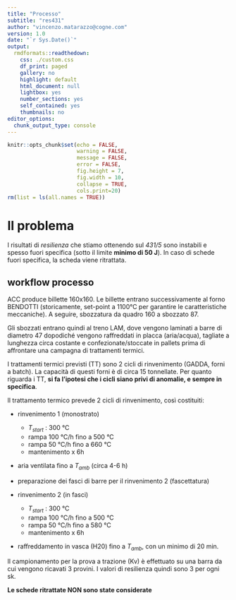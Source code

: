 ```yaml
---
title: "Processo"
subtitle: "res431"
author: "vincenzo.matarazzo@cogne.com"
version: 1.0 
date: "`r Sys.Date()`"
output:
  rmdformats::readthedown:
    css: ./custom.css
    df_print: paged
    gallery: no
    highlight: default
    html_document: null
    lightbox: yes
    number_sections: yes
    self_contained: yes
    thumbnails: no
editor_options:
  chunk_output_type: console
---
```


```r
knitr::opts_chunk$set(echo = FALSE,
                      warning = FALSE,
                      message = FALSE,
                      error = FALSE,
                      fig.height = 7,
                      fig.width = 10,
                      collapse = TRUE,
                      cols.print=20)
rm(list = ls(all.names = TRUE))
```



# Il problema

I risultati di *resilienza* che stiamo ottenendo sul *431/5* sono instabili e spesso fuori specifica (sotto il limite **minimo di 50 J**). In caso di schede fuori specifica, la scheda viene ritrattata. 

## workflow processo

ACC produce billette 160x160. Le billette entrano successivamente al forno BENDOTTI (storicamente, set-point a 1100°C per garantire le caratteristiche meccaniche). A seguire, sbozzatura da quadro 160 a sbozzato 87. 

Gli sbozzati entrano quindi al treno LAM, dove vengono laminati a barre di diametro 47 dopodiché vengono raffreddati in placca (aria/acqua), tagliate a lunghezza circa costante e confezionate/stoccate in pallets prima di affrontare una campagna di trattamenti termici.

I trattamenti termici previsti (TT) sono 2 cicli di rinvenimento (GADDA, forni a batch). La capacità di questi forni è di circa 15 tonnellate. Per quanto riguarda i TT, **si fa l'ipotesi che i cicli siano privi di anomalie, e sempre in specifica**.  

Il trattamento termico prevede 2 cicli di rinvenimento, così costituiti:

+ rinvenimento 1 (monostrato)

  + $T_{start}$ : 300 °C
  + rampa 100 °C/h fino a 500 °C
  + rampa 50 °C/h fino a 660 °C
  + mantenimento x 6h

+ aria ventilata fino a $T_{amb}$ (circa 4-6 h)

+ preparazione dei fasci di barre per il rinvenimento 2 (fascettatura)

+ rinvenimento 2 (in fasci)

  + $T_{start}$ : 300 °C
  + rampa 100 °C/h fino a 500 °C
  + rampa 50 °C/h fino a 580 °C
  + mantenimento x 6h

+ raffreddamento in vasca (H20) fino a $T_{amb}$, con un minimo di 20 min. 


Il campionamento per la prova a trazione (Kv) è effettuato su una barra da cui vengono ricavati 3 provini. I valori di resilienza quindi sono 3 per ogni sk. 

**Le schede ritrattate NON sono state considerate**